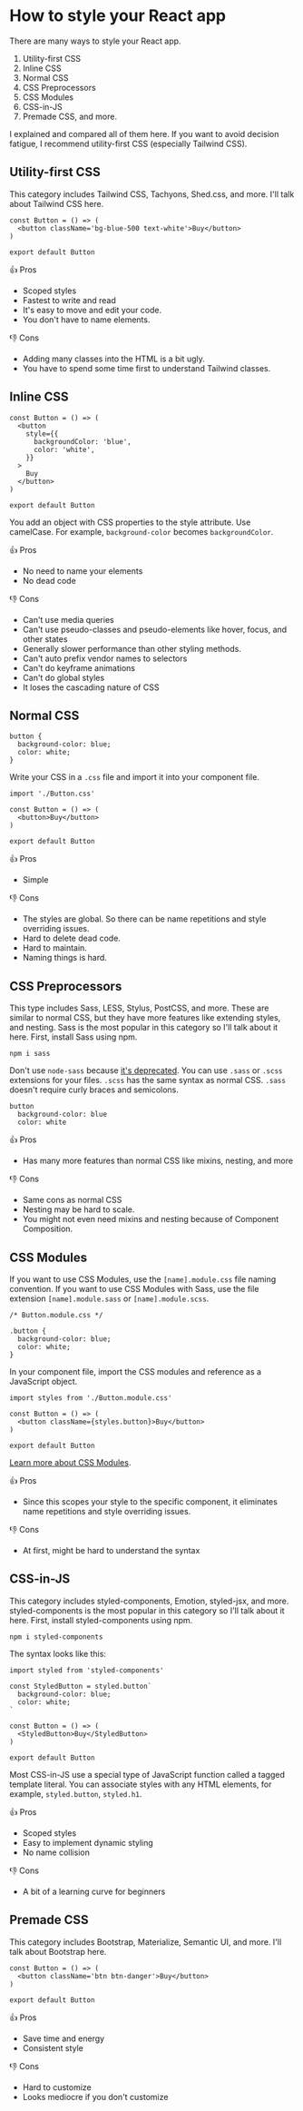
<Head
  title='How to style your React app'
  description='Explaining and comparing different styling methods in React'
  keywords='style, CSS, React, front-end'
  imageUrl='/images/react-logo.png'
/>

# How to style your React app

There are many ways to style your React app.

1. Utility-first CSS
1. Inline CSS
1. Normal CSS
1. CSS Preprocessors
1. CSS Modules
1. CSS-in-JS
1. Premade CSS, and more.

I explained and compared all of them here. If you want to avoid decision fatigue, I recommend utility-first CSS (especially Tailwind CSS).

## Utility-first CSS

This category includes Tailwind CSS, Tachyons, Shed.css, and more. I'll talk about Tailwind CSS here.

```
const Button = () => (
  <button className='bg-blue-500 text-white'>Buy</button>
)

export default Button
```

👍 Pros

- Scoped styles
- Fastest to write and read
- It's easy to move and edit your code.
- You don't have to name elements.

👎 Cons

- Adding many classes into the HTML is a bit ugly.
- You have to spend some time first to understand Tailwind classes.

## Inline CSS

```
const Button = () => (
  <button
    style={{
      backgroundColor: 'blue',
      color: 'white',
    }}
  >
    Buy
  </button>
)

export default Button
```

You add an object with CSS properties to the style attribute. Use camelCase. For example, `background-color` becomes `backgroundColor`.

👍 Pros

- No need to name your elements
- No dead code

👎 Cons

- Can't use media queries
- Can't use pseudo-classes and pseudo-elements like hover, focus, and other states
- Generally slower performance than other styling methods.
- Can't auto prefix vendor names to selectors
- Can't do keyframe animations
- Can't do global styles
- It loses the cascading nature of CSS

## Normal CSS

```
button {
  background-color: blue;
  color: white;
}
```

Write your CSS in a `.css` file and import it into your component file.

```
import './Button.css'

const Button = () => (
  <button>Buy</button>
)

export default Button
```

👍 Pros

- Simple

👎 Cons

- The styles are global. So there can be name repetitions and style overriding issues.
- Hard to delete dead code.
- Hard to maintain.
- Naming things is hard.

## CSS Preprocessors

This type includes Sass, LESS, Stylus, PostCSS, and more. These are similar to normal CSS, but they have more features like extending styles, and nesting. Sass is the most popular in this category so I'll talk about it here. First, install Sass using npm.

```
npm i sass
```

Don't use `node-sass` because [it's deprecated](https://sass-lang.com/blog/libsass-is-deprecated). You can use `.sass` or `.scss` extensions for your files. `.scss` has the same syntax as normal CSS. `.sass` doesn't require curly braces and semicolons.

```
button
  background-color: blue
  color: white
```

👍 Pros

- Has many more features than normal CSS like mixins, nesting, and more

👎 Cons

- Same cons as normal CSS
- Nesting may be hard to scale.
- You might not even need mixins and nesting because of Component Composition.

## CSS Modules

If you want to use CSS Modules, use the `[name].module.css` file naming convention. If you want to use CSS Modules with Sass, use the file extension `[name].module.sass` or `[name].module.scss`.

```
/* Button.module.css */

.button {
  background-color: blue;
  color: white;
}
```

In your component file, import the CSS modules and reference as a JavaScript object.

```
import styles from './Button.module.css'

const Button = () => (
  <button className={styles.button}>Buy</button>
)

export default Button
```

[Learn more about CSS Modules](https://create-react-app.dev/docs/adding-a-css-modules-stylesheet).

👍 Pros

- Since this scopes your style to the specific component, it eliminates name repetitions and style overriding issues.

👎 Cons

- At first, might be hard to understand the syntax

## CSS-in-JS

This category includes styled-components, Emotion, styled-jsx, and more. styled-components is the most popular in this category so I'll talk about it here. First, install styled-components using npm.

```
npm i styled-components
```

The syntax looks like this:

```
import styled from 'styled-components'

const StyledButton = styled.button`
  background-color: blue;
  color: white;
`

const Button = () => (
  <StyledButton>Buy</StyledButton>
)

export default Button
```

Most CSS-in-JS use a special type of JavaScript function called a tagged template literal. You can associate styles with any HTML elements, for example, `styled.button`, `styled.h1`.

👍 Pros

- Scoped styles
- Easy to implement dynamic styling
- No name collision

👎 Cons

- A bit of a learning curve for beginners

## Premade CSS

This category includes Bootstrap, Materialize, Semantic UI, and more. I'll talk about Bootstrap here.

```
const Button = () => (
  <button className='btn btn-danger'>Buy</button>
)

export default Button
```

👍 Pros

- Save time and energy
- Consistent style

👎 Cons

- Hard to customize
- Looks mediocre if you don't customize
